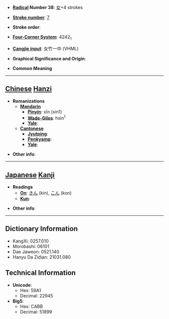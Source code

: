 * '''[[Wiktionary:Chinese radical index| Radical]] Number 38''': [[Wiktionary:Chinese radical index 女|女]]+4 strokes

* '''[[Wiktionary:Chinese total strokes index|Stroke number]]''': [[Wiktionary:Chinese total strokes index 7|7]]

* '''Stroke order''': 

* '''[[Wiktionary:Chinese four corner index|Four-Corner System]]''': 4242<sub>1</sub>

* '''[[Wiktionary:Chinese Cangjie index|Cangjie input]]''': 女竹一中 (VHML)

* '''Graphical Significance and Origin''': 

* '''Common Meaning'''

----

== [[Chinese]] [[Hanzi]] ==

* '''Romanizations'''
** '''[[Mandarin]]'''
*** '''[[Pinyin]]''': xīn (xin1)
*** '''[[Wade-Giles]]''': hsin<sup>1</sup>
*** '''[[Yale]]''': 
** '''[[Cantonese]]'''
*** '''[[Jyutping]]''':
*** '''[[Penkyamp]]''': 
*** '''[[Yale]]''': 

* '''Other info''': 

----

== [[Japanese]] [[Kanji]] ==

* '''Readings'''
** '''[[On]]''': [[きん]] (kin), [[こん]] (kon)
** '''[[Kun]]''': 

* '''Other info''':  

----

== Dictionary Information ==

* KangXi: 0257.010
* Morobashi: 06101
* Dae Jaweon: 0521.140
* Hanyu Da Zidian: 21031.080

== Technical Information ==

* '''Unicode''':
** Hex: 59A1
** Decimal: 22945
* '''Big5''':
** Hex: CABB
** Decimal: 51899